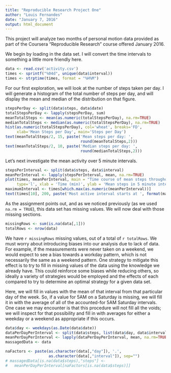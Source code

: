 ```yaml
---
title: "Reproducible Research Project One"
author: "Louis Fernandes"
date: "January 7, 2016"
output: html_document
---
```


This project will analyze two months of personal motion data provided as part of the Coursera "Reproducible Research" course offered January 2016.

We begin by loading in the data set. I will convert the time intervals to something a little more friendly here.
```r
data <- read.csv('activity.csv')
times <- sprintf("%04d", unique(data$interval))
times <- strptime(times, format = "%H%M")
```

For our first exploration, we will look at the number of steps taken per day. I will generate a histogram of the total number of steps per day, and will display the mean and median of the distribution on that figure.

```r
stepsPerDay <- split(data$steps, data$date)
totalStepsPerDay <- lapply(stepsPerDay, sum)
meanTotalSteps <- mean(as.numeric(totalStepsPerDay), na.rm=TRUE)
medianTotalSteps <- median(as.numeric(totalStepsPerDay), na.rm=TRUE)
hist(as.numeric(totalStepsPerDay), col='wheat', breaks='FD', 
     xlab='Mean Steps per Day', main='Steps per Day')
text(meanTotalSteps/2, 15, paste('Mean steps per day: ',
                                 round(meanTotalSteps,2)))
text(meanTotalSteps/2, 10, paste('Median steps per day: ',
                                 round(medianTotalSteps,2)))
```

Let's next investigate the mean activity over 5 minute intervals. 
```r
stepsPerInterval <- split(data$steps, data$interval)
meanPerInterval <- lapply(stepsPerInterval, mean, na.rm=TRUE)
plot(times, meanPerInterval, main = "Time course of mean steps throughout the day",
     type='l', xlab = 'Time (min)', ylab = 'Mean steps in 5 minute interval')
maximumInterval <- times[which.max(as.numeric(meanPerInterval))]
text(times[10], 200, paste('Most active interval starts at ', format(maximumInterval, "%H:%M"), " AM"), pos=4)
```

As the assignment points out, and as we noticed previously (as we used `na.rm = TRUE`), this data set has missing values. We will now deal with those missing sections.

```r
missingRows <- sum(is.na(data[,1]))
totalRows <- nrow(data)
```
We have `r missingRows` missing values, out of a total of `r totalRows`. We must worry about introducing biases into our analysis due to lack of data. For example, if the measurements were never taken on a weekend, we would expect to see a bias towards a workday pattern, which is not necessarily the same as a weekend pattern. One strategy to mitigate this effect is to try to fill in missing values of the data using the knowledge we already have. This could reinforce some biases while reducing others, so ideally a variety of strategies would be employed and the effects of each compared to try to determine an optimal strategy for a given data set. 

Here, we will fill in values with the mean of that interval from that particular day of the week. So, if a value for 5AM on a Saturday is missing, we will fill it in with the average of all of the accounted-for 5AM Saturday intervals. One case we may encounter is that this procedure will not fill all the voids; we will inspect for that possibility and fill in with averages for either a weekday or a weekend as appropriate if this occurs.

```r
data$day <- weekdays(as.Date(data$date))
dataPerDayPerInterval <- split(data$steps, list(data$day, data$interval))
meanPerDayPerInterval <- lapply(dataPerDayPerInterval, mean, na.rm=TRUE)
massagedData <- data

naFactors <- paste(as.character(data[,"day"]), '.', 
                   as.character(data[,"interval"]), sep="")
# massagedData[is.na(data$steps),"steps"] <-
#   meanPerDayPerInterval[naFactors[is.na(data$steps)]]

```